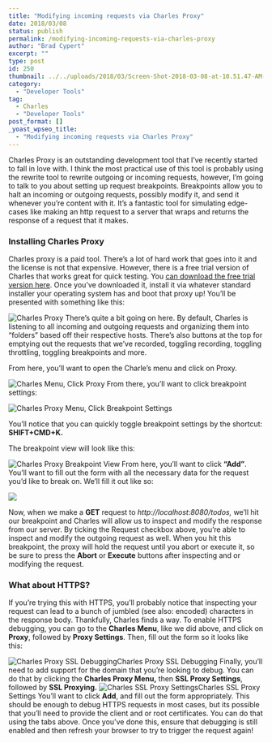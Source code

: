 ```yaml
---
title: "Modifying incoming requests via Charles Proxy"
date: 2018/03/08
status: publish
permalink: /modifying-incoming-requests-via-charles-proxy
author: "Brad Cypert"
excerpt: ""
type: post
id: 250
thumbnail: ../../uploads/2018/03/Screen-Shot-2018-03-08-at-10.51.47-AM-e1520524383391.png
category:
  - "Developer Tools"
tag:
  - Charles
  - "Developer Tools"
post_format: []
_yoast_wpseo_title:
  - "Modifying incoming requests via Charles Proxy"
---
```


Charles Proxy is an outstanding development tool that I’ve recently started to fall in love with. I think the most practical use of this tool is probably using the rewrite tool to rewrite outgoing or incoming requests, however, I’m going to talk to you about setting up request breakpoints. Breakpoints allow you to halt an incoming or outgoing requests, possibly modify it, and send it whenever you’re content with it. It’s a fantastic tool for simulating edge-cases like making an http request to a server that wraps and returns the response of a request that it makes.

### Installing Charles Proxy

Charles proxy is a paid tool. There’s a lot of hard work that goes into it and the license is not that expensive. However, there is a free trial version of Charles that works great for quick testing. You [can download the free trial version here](https://www.charlesproxy.com/). Once you’ve downloaded it, install it via whatever standard installer your operating system has and boot that proxy up! You’ll be presented with something like this:

![Charles
  Proxy](http://www.bradcypert.com/wp-content/uploads/2018/03/Screen-Shot-2018-03-08-at-10.19.09-AM-e1520522726804-300x220.png)
There’s quite a bit going on here. By default, Charles is listening to all incoming
and outgoing requests and organizing them into “folders” based off their respective
hosts. There’s also buttons at the top for emptying out the requests that we’ve recorded,
toggling recording, toggling throttling, toggling breakpoints and more.

From here, you’ll want to open the Charle’s menu and click on Proxy.

![Charles Menu, Click
  Proxy](http://www.bradcypert.com/wp-content/uploads/2018/03/Screen-Shot-2018-03-08-at-10.22.23-AM.png)
From there, you’ll want to click breakpoint settings:

![Charles Proxy Menu, Click Breakpoint Settings](http://www.bradcypert.com/wp-content/uploads/2018/03/Screen-Shot-2018-03-08-at-10.22.41-AM.png)

You’ll notice that you can quickly toggle breakpoint settings by the shortcut: **SHIFT+CMD+K.**

The breakpoint view will look like this:

![Charles Proxy Breakpoint View](http://www.bradcypert.com/wp-content/uploads/2018/03/Screen-Shot-2018-03-08-at-10.29.55-AM.png)
From here, you’ll want to click **“Add”**. You’ll want to fill out the form with all the necessary data for the request you’d like to break on. We’ll fill it out like so:

![](http://www.bradcypert.com/wp-content/uploads/2018/03/Screen-Shot-2018-03-08-at-10.33.03-AM.png)

Now, when we make a **GET** request to _http://localhost:8080/todos,_ we’ll hit our breakpoint and Charles will allow us to inspect and modify the response from our server. By ticking the Request checkbox above, you’re able to inspect and modify the outgoing request as well. When you hit this breakpoint, the proxy will hold the request until you abort or execute it, so be sure to press the **Abort** or **Execute** buttons after inspecting and or modifying the request.

### What about HTTPS?

If you’re trying this with HTTPS, you’ll probably notice that inspecting your request can lead to a bunch of jumbled (see also: encoded) characters in the response body. Thankfully, Charles finds a way. To enable HTTPS debugging, you can go to the **Charles Menu**, like we did above, and click on **Proxy**, followed by **Proxy Settings**. Then, fill out the form so it looks like this:

![Charles Proxy SSL Debugging](http://www.bradcypert.com/wp-content/uploads/2018/03/Screen-Shot-2018-03-08-at-10.39.59-AM.png)Charles Proxy SSL Debugging
Finally, you’ll need to add support for the domain that you’re looking to debug. You can do that by clicking the **Charles Proxy Menu,** then **SSL Proxy Settings**, followed by **SSL Proxying.**
![Charles SSL Proxy Settings](http://www.bradcypert.com/wp-content/uploads/2018/03/Screen-Shot-2018-03-08-at-10.45.15-AM.png)Charles SSL Proxy Settings
You’ll want to click **Add**, and fill out the form appropriately. This should be enough to debug HTTPS requests in most cases, but its possible that you’ll need to provide the client and or root certificates. You can do that using the tabs above. Once you’ve done this, ensure that debugging is still enabled and then refresh your browser to try to trigger the request again!
